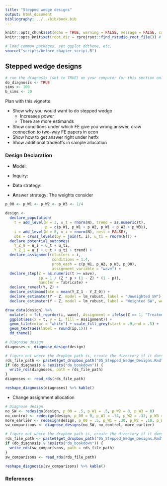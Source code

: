 ```yaml
---
title: "Stepped wedge designs"
output: html_document
bibliography: ../../bib/book.bib 
---
```


<!-- note do_bookdown is set in index.rmd, so we know if you're running just this .Rmd or compiling the book-->
```r
knitr::opts_chunk$set(echo = TRUE, warning = FALSE, message = FALSE, cache = FALSE)
knitr::opts_knit$set(root.dir = rprojroot::find_rstudio_root_file()) # files are all relative to RStudio project home
```

```r
# load common packages, set ggplot ddtheme, etc.
source("scripts/before_chapter_script.R")
```

<!-- start post here, do not edit above -->

## Stepped wedge designs

```r
# run the diagnosis (set to TRUE) on your computer for this section only before pushing to Github. no diagnosis will ever take place on github.
do_diagnosis <- TRUE
sims <- 100
b_sims <- 20
```

Plan with this vignette:

- Show why you would want to do stepped wedge 
  - Increases power
  - There are more estimands
- Show conditions under which FE give you wrong answer, draw connection to two-way FE papers in econ
- Show how to get answer right under hetfx
- Show additional tradeoffs in sample allocation

### Design Declaration

- **M**odel: 

- **I**nquiry: 

- **D**ata strategy:

- **A**nswer strategy: 
  The weights consider 

```r
p_00 <- p_W1 <- p_W2 <- p_W3 <- 1/4

design <- 
  declare_population(
    t = add_level(N = 3, u_t = rnorm(N), trend = as.numeric(t), 
                  p = c(p_W1, p_W1 + p_W2, p_W1 + p_W2 + p_W3)),
    i = add_level(N = 8, u_i = rnorm(N), nest = FALSE),
    obs = cross_levels(by = join(t, i), u_ti = rnorm(N))) + 
  declare_potential_outcomes(
    Y_Z_0 = u_i + u_t + u_ti,
    Y_Z_1 = u_i + u_t + u_ti + trend) + 
  declare_assignment(clusters = i, 
                     conditions = 1:4, 
                     prob_each = c(p_W1, p_W2, p_W3, p_00),
                     assignment_variable = "wave") + 
  declare_step(Z = as.numeric(t >= wave), 
               ip = 1 / (Z * p + (1 - Z) * (1 - p)),
               handler = fabricate) + 
  declare_reveal(Y, Z) + 
  declare_estimand(ate = mean(Y_Z_1 - Y_Z_0)) + 
  declare_estimator(Y ~ Z, model = lm_robust, label = "Unweighted SW") +
  declare_estimator(Y ~ Z, model = lm_robust, label = "Weighted SW", weights = ip) 
```


```r
draw_data(design) %>% 
  mutate(i = fct_reorder(i, wave), Assignment = ifelse(Z == 1, "Treatment", "Control")) %>% 
  ggplot(aes(x = t, y = i, fill = Assignment)) +
  geom_tile(color = "white") + scale_fill_grey(start = .9,end = .5) +
  geom_text(aes(label = round(ip,1))) +
  dd_theme()
```


```r
# Diagnose design
diagnoses <- diagnose_design(design)
```

```r
# figure out where the dropbox path is, create the directory if it doesn't exist, and name the RDS file
rds_file_path <- paste0(get_dropbox_path("05_Stepped_Wedge_Designs.Rmd"), "/diagnoses.RDS")
if (do_diagnosis & !exists("do_bookdown")) {
  write_rds(diagnoses, path = rds_file_path)
}
diagnoses <- read_rds(rds_file_path)
```


```r
reshape_diagnosis(diagnoses) %>% kable()
```

- Change assignment allocation

```r
# Diagnose design
no_SW <- redesign(design, p_00 = .5, p_W1 = .5, p_W2 = 0, p_W3 = 0)
no_control <- redesign(design, p_00 = 0, p_W1 = .34, p_W2 = .33, p_W3 = .33)
more_earlier <- redesign(design, p_00 = .5, p_W1 = .30, p_W2 = .10, p_W3 = .10)
sw_comparisons <- diagnose_designs(no_SW, no_control, more_earlier)
```

```r
# figure out where the dropbox path is, create the directory if it doesn't exist, and name the RDS file
rds_file_path <- paste0(get_dropbox_path("05_Stepped_Wedge_Designs.Rmd"), "/sw_comparisons.RDS")
if (do_diagnosis & !exists("do_bookdown")) {
  write_rds(sw_comparisons, path = rds_file_path)
}
sw_comparisons <- read_rds(rds_file_path)
```


```r
reshape_diagnosis(sw_comparisons) %>% kable()
```


### References





